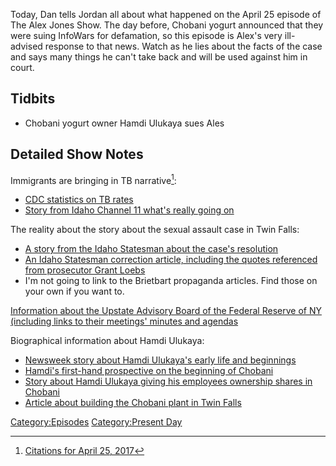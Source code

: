 {{DEFAULTSORT:
    #_EPISODE_0034:April 25, 2017
}}{{Episode
    | title           = April 25, 2017
    | caption         = Listen to this episode on [https://knowledgefight.libsyn.com/knowledge-fight-april-25-2017 Libsyn] [https://open.spotify.com/episode/0lypKRWfdw4p80PshOg6lW Spotify], Read the [[Transcript/34: April 25, 2017|Unofficial Transcript]]
    | episodeNumber   = 34
    | length          = 02:48:25
    | airDate         = April 28, 2017
    | coverageDate    = April 25, 2017
    | episodeType     = [[:Category:Present Day|Present Day]]
    | appearance      = [[Hamdi Ulukaya]]
    | oocDrop         = I will win or I will die.
    | previousEpisode = [[33: April 22, 2017]]
    | nextEpisode     = [[35: Custody Press Conference]]
}}

{{Stub}}

Today, Dan tells Jordan all about what happened on the April 25 episode of The Alex Jones Show. The day before, Chobani yogurt announced that they were suing InfoWars for defamation, so this episode is Alex's very ill-advised response to that news. Watch as he lies about the facts of the case and says many things he can't take back and will be used against him in court.

==Tidbits==

*Chobani yogurt owner Hamdi Ulukaya sues Ales

==Detailed Show Notes==

Immigrants are bringing in TB narrative<ref>[https://knowledgefight.com/research/2017/4/27/citations-for-april-25-2017 Citations for April 25, 2017]</ref>:

*[https://www.cdc.gov/mmwr/volumes/66/wr/mm6611a2.htm?s_cid=mm6611a2_w CDC statistics on TB rates]
*[http://www.kmvt.com/content/news/7-Refugees-confirmed-with-TB-no-threat-to-public-safety-384769711.html Story from Idaho Channel 11 what's really going on]

The reality about the story about the sexual assault case in Twin Falls:

*[http://www.idahostatesman.com/news/state/article142759434.html A story from the Idaho Statesman about the case's resolution]
*[http://www.idahostatesman.com/news/state/idaho/article84829787.html An Idaho Statesman correction article, including the quotes referenced from prosecutor Grant Loebs]
*I'm not going to link to the Brietbart propaganda articles. Find those on your own if you want to.

[https://www.newyorkfed.org/aboutthefed/ag_upstateny_regional.html Information about the Upstate Advisory Board of the Federal Reserve of NY (including links to their meetings' minutes and agendas]

Biographical information about Hamdi Ulukaya:

*[http://www.newsweek.com/2013/06/12/its-all-greek-him-chobanis-unlikely-success-story-237526.html Newsweek story about Hamdi Ulukaya's early life and beginnings]
*[https://www.inc.com/kimberly-weisul/chobanis-hamdi-ulukaya-dairy-boy-made-good.html Hamdi's first-hand prospective on the beginning of Chobani]
*[https://www.usatoday.com/story/money/2016/04/27/chobani-employees-get-surprise-ownership-stake/83585844/ Story about Hamdi Ulukaya giving his employees ownership shares in Chobani]
*[http://www.turkofamerica.com/index.php?option=com_content&task=view&id=1223&Itemid=57 Article about building the Chobani plant in Twin Falls]

[[Category:Episodes]]
[[Category:Present Day]]
